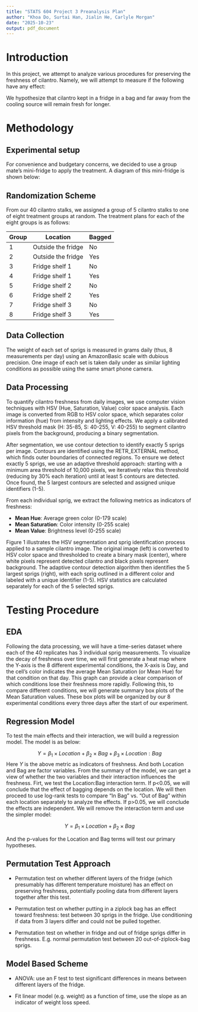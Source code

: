 ```yaml
---
title: "STATS 604 Project 3 Preanalysis Plan"
author: "Khoa Do, Surtai Han, Jialin He, Carlyle Morgan"
date: "2025-10-23"
output: pdf_document
---
```


# Introduction

In this project, we attempt to analyze various procedures for preserving the freshness of cilantro. Namely, we will attempt to measure if the following have any effect:

\begin{itemize}
  \item Keeping cilantro in the fridge versus outside
  \item Keeping cilantro in a plastic bag versus not
  \item For refrigerated cilantro, keeping cilantro close to the cooling source at the top of the fridge versus farther away.
\end{itemize}

We hypothesize that cilantro kept in a fridge in a bag and far away from the cooling source will remain fresh for longer.

# Methodology

## Experimental setup

For convenience and budgetary concerns, we decided to use a group mate's mini-fridge to apply the treatment. A diagram of this mini-fridge is shown below:

\begin{center}
\begin{tabular}{|c|}
\hline
\\
\textbf{Shelf 1 (Top)} \\
\textit{Closest to cooling source} \\
\\
\hline
\\
\textbf{Shelf 2} \\
\\
\\
\hline
\\
\textbf{Shelf 3} \\
\textit{Farthest from cooling source} \\
\\
\hline
\end{tabular}

\textit{Mini-Fridge layout}
\end{center}


## Randomization Scheme

From our 40 cilantro stalks, we assigned a group of 5 cilantro stalks to one of eight treatment groups at random. The treatment plans for each of the eight groups is as follows:

| Group | Location | Bagged |
|-------|----------|--------|
| 1 | Outside the fridge | No |
| 2 | Outside the fridge | Yes |
| 3 | Fridge shelf 1 | No |
| 4 | Fridge shelf 1 | Yes |
| 5 | Fridge shelf 2 | No |
| 6 | Fridge shelf 2 | Yes |
| 7 | Fridge shelf 3 | No |
| 8 | Fridge shelf 3 | Yes |

## Data Collection

The weight of each set of sprigs is measured in grams daily (thus, 8 measurements per day) using an AmazonBasic scale with dubious precision. One image of each set is taken daily under as similar lighting conditions as possible using the same smart phone camera.

## Data Processing

To quantify cilantro freshness from daily images, we use computer vision techniques with HSV (Hue, Saturation, Value) color space analysis. Each image is converted from RGB to HSV color space, which separates color information (hue) from intensity and lighting effects. We apply a calibrated HSV threshold mask (H: 35-85, S: 40-255, V: 40-255) to segment cilantro pixels from the background, producing a binary segmentation.

After segmentation, we use contour detection to identify exactly 5 sprigs per image. Contours are identified using the RETR_EXTERNAL method, which finds outer boundaries of connected regions. To ensure we detect exactly 5 sprigs, we use an adaptive threshold approach: starting with a minimum area threshold of 10,000 pixels, we iteratively relax this threshold (reducing by 30% each iteration) until at least 5 contours are detected. Once found, the 5 largest contours are selected and assigned unique identifiers (1-5).

From each individual sprig, we extract the following metrics as indicators of freshness:

- **Mean Hue**: Average green color (0-179 scale)
- **Mean Saturation**: Color intensity (0-255 scale)
- **Mean Value**: Brightness level (0-255 scale)

Figure 1 illustrates the HSV segmentation and sprig identification process applied to a sample cilantro image. The original image (left) is converted to HSV color space and thresholded to create a binary mask (center), where white pixels represent detected cilantro and black pixels represent background. The adaptive contour detection algorithm then identifies the 5 largest sprigs (right), with each sprig outlined in a different color and labeled with a unique identifier (1-5). HSV statistics are calculated separately for each of the 5 selected sprigs.

\begin{figure}[h!]
\centering
\includegraphics[width=0.9\textwidth]{images/segmentation_example.jpg}
\caption{HSV segmentation and sprig identification pipeline showing: (left) original cilantro image, (center) binary mask from HSV thresholding, and (right) the 5 largest sprigs identified via adaptive contour detection, each outlined in a distinct color and labeled with a unique identifier (1-5) for per-sprig tracking.}
\end{figure}

# Testing Procedure

## EDA
Following the data processing, we will have a time-series dataset where each of the 40 replicates has 3 individual sprig measurements. To visualize the decay of freshness over time, we will first generate a heat map where the Y-axis is the 8 different experimental conditions, the X-axis is Day, and the cell's color indicates the average Mean Saturation (or Mean Hue) for that condition on that day. This graph can provide a clear comparison of which conditions lose their freshness more rapidly. Following this, to compare different conditions, we will generate summary box plots of the Mean Saturation values. These box plots will be organized by our 8 experimental conditions every three days after the start of our experiment.


## Regression Model
To test the main effects and their interaction, we will build a regression model. The model is as below:

$$Y =\beta_1\times Location + \beta_2\times Bag + \beta_3\times Location:Bag$$
Here $Y$ is the above metric as indicators of freshness. And both Location and Bag are factor variables. From the summary of the model, we can get a view of whether the two variables and their interaction influences the freshness. Firt, we test the Location:Bag interaction term. If p<0.05, we will conclude that the effect of bagging depends on the location. We will then proceed to use log-rank tests to compare "In Bag" vs. "Out of Bag" within each location separately to analyze the effects. If p>0.05, we will conclude the effects are independent. We will remove the interaction term and use the simpler model:

$$Y =  \beta_1\times Location +\beta_2\times Bag$$

And the p-values for the Location and Bag terms will test our primary hypotheses.

## Permutation Test Approach

- Permutation test on whether different layers of the fridge (which presumably has different temperature moisture) has an effect on preserving freshness, potentially pooling data from different layers together after this test.

- Permutation test on whether putting in a ziplock bag has an effect toward freshness: test between 30 sprigs in the fridge. Use conditioning if data from 3 layers differ and could not be pulled together.

- Permutation test on whether in fridge and out of fridge sprigs differ in freshness. E.g. normal permutation test between 20 out-of-ziplock-bag sprigs.

## Model Based Scheme

- ANOVA: use an F test to test significant differences in means between different layers of the fridge.

- Fit linear model (e.g. weight) as a function of time, use the slope as an indicator of weight loss speed.




